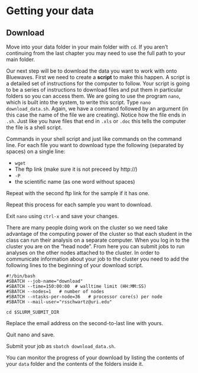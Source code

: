 # Getting your data

## Download

Move into your data folder in your main folder with `cd`.
If you aren't continuing from the last chapter you may need to use the full path to your main folder.

Our next step will be to download the data you want to work with onto Bluewaves.
First we need to create a **script** to make this happen.
A script is a detailed set of instructions for the computer to follow.
Your script is going to be a series of instructions to download files and put them in particular folders so you can access them.
We are going to use the program `nano`, which is built into the system, to write this script.
Type `nano download_data.sh`.
Again, we have a command followed by an argument (in this case the name of the file we are creating).
Notice how the file ends in `.sh`.
Just like you have files that end in `.xls` or `.doc` this tells the computer the file is a shell script.

Commands in your shell script and just like commands on the command line.
For each file you want to download type the following (separated by spaces) on a single line:

* `wget`
* The ftp link (make sure it is not preceed by http://)
* `-P`
* the scientific name (as one word without spaces)

Repeat with the second ftp link for the sample if it has one.

Repeat this process for each sample you want to download.

Exit `nano` using `ctrl-x` and save your changes.

There are many people doing work on the cluster so we need take advantage of the computing power of the cluster
so that each student in the class can run their analysis on a separate computer.
When you log in to the cluster you are on the "head node".
From here you can submit jobs to run analyses on the other nodes attached to the cluster.
In order to communicate information about your job to the cluster you need to add the following lines to the beginning of your download script.

```
#!/bin/bash
#SBATCH --job-name="download"
#SBATCH --time=150:00:00  # walltime limit (HH:MM:SS)
#SBATCH --nodes=1   # number of nodes
#SBATCH --ntasks-per-node=36   # processor core(s) per node
#SBATCH --mail-user="rsschwartz@uri.edu" 

cd $SLURM_SUBMIT_DIR

```

Replace the email address on the second-to-last line with yours.

Quit nano and save.

Submit your job as `sbatch download_data.sh`.

You can monitor the progress of your download by listing the contents of your `data` folder and the contents of the folders inside it.
